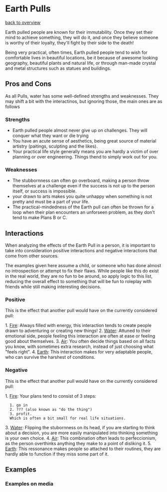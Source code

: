 = Earth Pulls =
[[overview.wiki|back to overview]]

Earth pulled people are known for their immutability. Once they set their mind to achieve something, they will do it, and once they believe someone is worthy of their loyalty, they'll fight by their side to the death!

Being very practical, often times, Earth pulled people tend to wish for comfortable lives in beautiful locations, be it because of awesome looking geography, beautiful plants and natural life, or through man-made crystal and metal structures such as statues and buildings.

== Pros and Cons ==

As all Pulls, water has some well-defined strengths and weaknesses. They may shift a bit with the interactinos, but ignoring those, the main ones are as follows

=== Strengths ===

* Earth pulled people almost never give up on challenges. They will conquer what they want or die trying
* You have an acute sense of aesthetics, being great source of material artistry (paitings, sculpting and the likes).
* Your practical life style generally means you are hardly a victim of over planning or over engineering. Things thend to simply work out for you.

=== Weaknesses ===

* The stubbornness can often go overboard, making a person throw themselves at a challenge even if the success is not up to the person itself, or success is impossible.
* your drawn to arts makes you quite unhappy when something is not pretty and must be a part of your life.
* The practical-mindedness of the Earth pull can often be thrown for a loop when their plan encounters an unforseen problem, as they don't tend to make Plans B or C.

== Interactions ==

When analyzing the effects of the Earth Pull in a person, it is important to take into consideration positive interactions and negative interactions that come from other sources.

The examples given here assume a child, or someone who has done almost no introspection or attempt to fix their flaws. While people like this do exist in the real world, they are no fun to be around, so apply logic to this list, reducing the overall effect to something that will be fun to roleplay with friends while still making interesting decisions.

=== Positive ===

This is the effect that another pull would have on the currently considered pull:

1. [[fire.wiki|Fire]]: Always filled with energy, this interaction tends to create people drawn to adventuring or creating new things!
2. [[water.wiki|Water]]: Attuned to their emotional side, people feeling this interaction are often at ease or feeling good about themselves.
3. [[air.wiki|Air]]: You often decide things based on all facts you know, with sometimes extra research, instead of just choosing what "feels right".
4. [[earth.wiki|Earth]]: This interaction makes for very adaptable people, who can survive the harshest of conditions.

=== Negative ===

This is the effect that another pull would have on the currently considered pull:

1. [[fire.wiki|Fire]]: Your plans tend to consist of 3 steps: 
   1. go in
   2. ??? (also known as "do the thing")
   3. profit. 
   Which is often a bit small for real life situations.
3. [[water.wiki|Water]]: Flipping the stubornness on its head, if you are starting to think about a decision, you are more easily manipulated into thinking something is your own choice.
4. [[air.wiki|Air]]: This combination often leads to perfeccionism, as the person overthinks anything they make to a point of disliking it.
5. [[earth.wiki|Earth]]: This ressonance makes people so attached to their routines, they are hardly able to function if they miss some part of it.

== Examples ==

=== Examples on media ===

